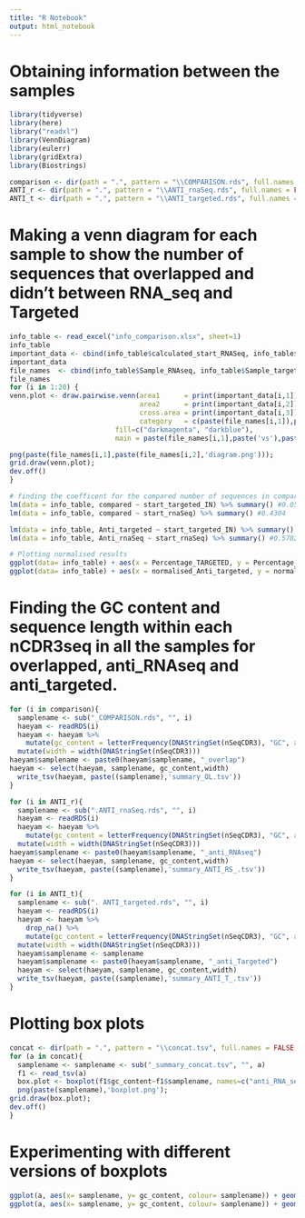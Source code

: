 ```yaml
---
title: "R Notebook"
output: html_notebook
---
```


# Obtaining information between the samples

```r
library(tidyverse)
library(here)
library("readxl")
library(VennDiagram)
library(eulerr)
library(gridExtra)
library(Biostrings)
```

```r
comparison <- dir(path = ".", pattern = "\\COMPARISON.rds", full.names = FALSE, recursive = TRUE)
ANTI_r <- dir(path = ".", pattern = "\\ANTI_rnaSeq.rds", full.names = FALSE, recursive = TRUE)
ANTI_t <- dir(path = ".", pattern = "\\ANTI_targeted.rds", full.names = FALSE, recursive = TRUE)
```

# Making a venn diagram for each sample to show the number of sequences that overlapped and didn't between RNA_seq and Targeted
```r
info_table <- read_excel("info_comparison.xlsx", sheet=1)
info_table
important_data <- cbind(info_table$calculated_start_RNASeq, info_table$start_targeted_IN, info_table$compared)
important_data
file_names  <- cbind(info_table$Sample_RNAseq, info_table$Sample_targeted)
file_names
for (i in 1:20) {
venn.plot <- draw.pairwise.venn(area1      = print(important_data[i,1]),
                                area2      = print(important_data[i,2]),
                                cross.area = print(important_data[i,3]),
                                category   = c(paste(file_names[i,1]),paste(file_names[i,2])),
                          fill=c("darkmagenta", "darkblue"),
                          main = paste(file_names[i,1],paste('vs'),paste(file_names[i,2])))

png(paste(file_names[i,1],paste(file_names[i,2],'diagram.png')));
grid.draw(venn.plot);
dev.off()
}
```

```r
# finding the coefficent for the compared number of sequences in comparison to the start number of sequences
lm(data = info_table, compared ~ start_targeted_IN) %>% summary() #0.055182
lm(data = info_table, compared ~ start_rnaSeq) %>% summary() #0.4304
```
```r
lm(data = info_table, Anti_targeted ~ start_targeted_IN) %>% summary() #1.1764
lm(data = info_table, Anti_rnaSeq ~ start_rnaSeq) %>% summary() #0.5782
```
```r
# Plotting normalised results
ggplot(data= info_table) + aes(x = Percentage_TARGETED, y = Percentage_RNASEQ) + geom_point() # This plots the percentage of the overlapped sequences in RNA_seq against the percentage of the overlapped sequences in targeted
ggplot(data= info_table) + aes(x = normalised_Anti_targeted, y = normalised_Anti_rnaSeq, group) + geom_point() + facet_wrap(~Sample_RNAseq)
```

# Finding the GC content and sequence length within each nCDR3seq in all the samples for overlapped, anti_RNAseq and anti_targeted. 
```r
for (i in comparison){
  samplename <- sub("_COMPARISON.rds", "", i)
  haeyam <- readRDS(i)
  haeyam <- haeyam %>%
	mutate(gc_content = letterFrequency(DNAStringSet(nSeqCDR3), "GC", as.prob = TRUE)[,"G|C"]) %>% 
  mutate(width = width(DNAStringSet(nSeqCDR3))) 
haeyam$samplename <- paste0(haeyam$samplename, "_overlap")
haeyam <- select(haeyam, samplename, gc_content,width)
  write_tsv(haeyam, paste((samplename),'summary_OL.tsv'))
}

for (i in ANTI_r){
  samplename <- sub(".ANTI_rnaSeq.rds", "", i)
  haeyam <- readRDS(i)
  haeyam <- haeyam %>%
	mutate(gc_content = letterFrequency(DNAStringSet(nSeqCDR3), "GC", as.prob = TRUE)[,"G|C"]) %>% 
  mutate(width = width(DNAStringSet(nSeqCDR3))) 
haeyam$samplename <- paste0(haeyam$samplename, "_anti_RNAseq")
haeyam <- select(haeyam, samplename, gc_content,width)
  write_tsv(haeyam, paste((samplename),'summary_ANTI_RS_.tsv'))
}

for (i in ANTI_t){
  samplename <- sub(". ANTI_targeted.rds", "", i)
  haeyam <- readRDS(i)
  haeyam <- haeyam %>%
    drop_na() %>% 
	mutate(gc_content = letterFrequency(DNAStringSet(nSeqCDR3), "GC", as.prob = TRUE)[,"G|C"]) %>% 
  mutate(width = width(DNAStringSet(nSeqCDR3))) 
  haeyam$samplename <- samplename
  haeyam$samplename <- paste0(haeyam$samplename, "_anti_Targeted")
  haeyam <- select(haeyam, samplename, gc_content,width)
  write_tsv(haeyam, paste((samplename),'summary_ANTI_T_.tsv'))
}
```
# Plotting box plots
```r
concat <- dir(path = ".", pattern = "\\concat.tsv", full.names = FALSE, recursive = TRUE)
for (a in concat){
  samplename <- samplename <- sub("_summary_concat.tsv", "", a)
  f1 <- read_tsv(a)
  box.plot <- boxplot(f1$gc_content~f1$samplename, names=c("anti_RNA_seq", "anti_Targeted", "Overlapped"), xlab= "Sample", ylab= "GC_content", main= samplename)
  png(paste(samplename),'boxplot.png');
grid.draw(box.plot);
dev.off()
}
```

# Experimenting with different versions of boxplots 
```r
ggplot(a, aes(x= samplename, y= gc_content, colour= samplename)) + geom_violin() + geom_boxplot(width=0.1) # This shows the density of the each sample. Able to visualise the distribution more clearly to see where there is a high density for GC content.  
ggplot(a, aes(x= samplename, y= gc_content, colour= samplename)) + geom_jitter() + theme(axis.text.x= element_text(angle = 90)) # This plots each nSeqCDR3 as a point, this also shows more clearly where there is a higher amount of sequences for a particular GC content percentage 
```
